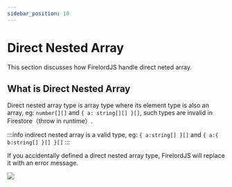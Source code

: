 ```yaml
---
sidebar_position: 10
---
```


# Direct Nested Array

This section discusses how FirelordJS handle direct neted array.


## What is Direct Nested Array

Direct nested array type is array type where its element type is also an array, eg: `number[][]` and `{ a: string[][] }[]`, such types are invalid in Firestore（throw in runtime）.

:::info
indirect nested array is a valid type, eg: `{ a:string[] }[]` and `{ a:{ b:string[] }[] }[]`
:::

If you accidentally defined a direct nested array type, FirelordJS will replace it with an error message.

<Image
	src="https://github.com/tylim88/FirelordJSDoc/blob/main/static/img/directArray1.png?raw=true"
	text="direct nested array"
/>
